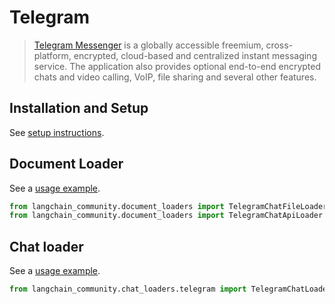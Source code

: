 # Telegram

>[Telegram Messenger](https://web.telegram.org/a/) is a globally accessible freemium, cross-platform, encrypted, cloud-based and centralized instant messaging service. The application also provides optional end-to-end encrypted chats and video calling, VoIP, file sharing and several other features.


## Installation and Setup

See [setup instructions](/oss/integrations/document_loaders/telegram).

## Document Loader

See a [usage example](/oss/integrations/document_loaders/telegram).

```python
from langchain_community.document_loaders import TelegramChatFileLoader
from langchain_community.document_loaders import TelegramChatApiLoader
```

## Chat loader

See a [usage example](/oss/integrations/chat_loaders/telegram).

```python
from langchain_community.chat_loaders.telegram import TelegramChatLoader
```
